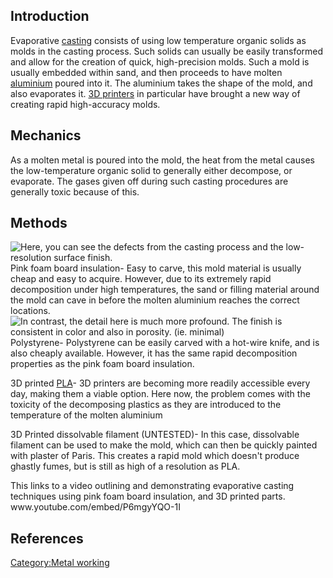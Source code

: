 ==Introduction==
Evaporative [[casting]] consists of using low temperature organic solids as molds in the casting process. Such solids can usually be easily transformed and allow for the creation of quick, high-precision molds. Such a mold is usually embedded within sand, and then proceeds to have molten [[Wikipedia:Aluminium|aluminium]] poured into it. The aluminium takes the shape of the mold, and also evaporates it. [[Reprap|3D printers]] in particular have brought a new way of creating rapid high-accuracy molds.

==Mechanics==
As a molten metal is poured into the mold, the heat from the metal causes the low-temperature organic solid to generally either decompose, or evaporate. The gases given off during such casting procedures are generally toxic because of this.
==Methods==
[[File:ImprintAlHand.jpg|thumb|Here, you can see the defects from the casting process and the low-resolution surface finish.]]
Pink foam board insulation- Easy to carve, this mold material is usually cheap and easy to acquire. However, due to its extremely rapid decomposition under high temperatures, the sand or filling material around the mold can cave in before the molten aluminium reaches the correct locations.
[[File:3DPrintPLAEvapAlOwls.jpg|thumb|In contrast, the detail here is much more profound. The finish is consistent in color and also in porosity. (ie. minimal)]]
Polystyrene- Polystyrene can be easily carved with a hot-wire knife, and is also cheaply available. However, it has the same rapid decomposition properties as the pink foam board insulation.

3D printed [[PLA properties|PLA]]- 3D printers are becoming more readily accessible every day, making them a viable option. Here now, the problem comes with the toxicity of the decomposing plastics as they are introduced to the temperature of the molten aluminium

3D Printed dissolvable filament (UNTESTED)- In this case, dissolvable filament can be used to make the mold, which can then be quickly painted with plaster of Paris. This creates a rapid mold which doesn't produce ghastly fumes, but is still as high of a resolution as PLA.

This links to a video outlining and demonstrating evaporative casting techniques using pink foam board insulation, and 3D printed parts.
www.youtube.com/embed/P6mgyYQO-1I

==References==

[[Category:Metal working]]